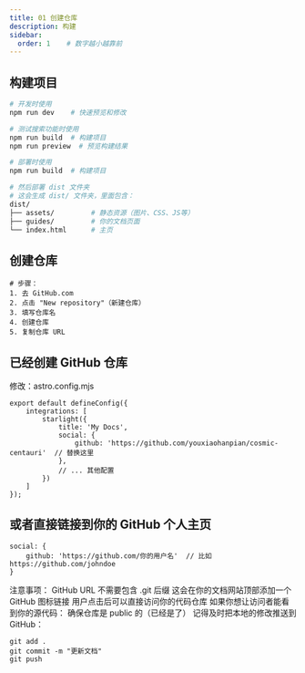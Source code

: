 ```yaml
---
title: 01 创建仓库
description: 构建
sidebar:
  order: 1    # 数字越小越靠前
---
```



## 构建项目
```bash
# 开发时使用
npm run dev    # 快速预览和修改

# 测试搜索功能时使用
npm run build  # 构建项目
npm run preview  # 预览构建结果

# 部署时使用
npm run build  # 构建项目

# 然后部署 dist 文件夹
# 这会生成 dist/ 文件夹，里面包含：
dist/
├── assets/         # 静态资源（图片、CSS、JS等）
├── guides/         # 你的文档页面
└── index.html      # 主页
```
## 创建仓库
```
# 步骤：
1. 去 GitHub.com
2. 点击 "New repository"（新建仓库）
3. 填写仓库名
4. 创建仓库
5. 复制仓库 URL
```
## 已经创建 GitHub 仓库
修改：astro.config.mjs

```
export default defineConfig({
    integrations: [
        starlight({
            title: 'My Docs',
            social: {
                github: 'https://github.com/youxiaohanpian/cosmic-centauri'  // 替换这里
            },
            // ... 其他配置
        })
    ]
});
```
## 或者直接链接到你的 GitHub 个人主页
```
social: {
    github: 'https://github.com/你的用户名'  // 比如 https://github.com/johndoe
}
```

注意事项：
GitHub URL 不需要包含 .git 后缀
这会在你的文档网站顶部添加一个 GitHub 图标链接
用户点击后可以直接访问你的代码仓库
如果你想让访问者能看到你的源代码：
确保仓库是 public 的（已经是了）
记得及时把本地的修改推送到 GitHub：
```
git add .
git commit -m "更新文档"
git push
```